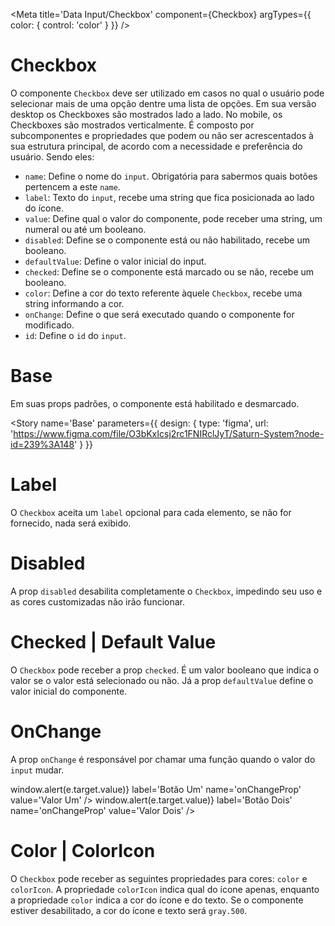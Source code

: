 
<Meta title='Data Input/Checkbox' component={Checkbox} argTypes={{ color: { control: 'color' } }} />

# Checkbox

O componente `Checkbox` deve ser utilizado em casos no qual o usuário pode selecionar mais de uma opção dentre uma lista de opções.
Em sua versão desktop os Checkboxes são mostrados lado a lado. No mobile, os Checkboxes são mostrados verticalmente.
É composto por subcomponentes e propriedades que podem ou não ser acrescentados à sua estrutura principal, de acordo com a necessidade e preferência do usuário.
Sendo eles:

- `name`: Define o nome do `input`. Obrigatória para sabermos quais botões pertencem a este `name`.
- `label`: Texto do `input`, recebe uma string que fica posicionada ao lado do ícone.
- `value`: Define qual o valor do componente, pode receber uma string, um numeral ou até um booleano.
- `disabled`: Define se o componente está ou não habilitado, recebe um booleano.
- `defaultValue`: Define o valor inicial do input.
- `checked`: Define se o componente está marcado ou se não, recebe um booleano.
- `color`: Define a cor do texto referente àquele `Checkbox`, recebe uma string informando a cor.
- `onChange`: Define o que será executado quando o componente for modificado.
- `id`: Define o `id` do `input`.

# Base

Em suas props padrões, o componente está habilitado e desmarcado.

<Story
  name='Base'
  parameters={{
    design: {
      type: 'figma',
      url: 'https://www.figma.com/file/O3bKxIcsj2rc1FNIRclJyT/Saturn-System?node-id=239%3A148'
    }
  }}
>
  <SaturnProvider>
    <Checkbox name='base' />
    <Checkbox name='base' />
  </SaturnProvider>
</Story>

# Label

O `Checkbox` aceita um `label` opcional para cada elemento, se não for fornecido, nada será exibido.

<Canvas>
  <Story
    name='Label'
    parameters={{
      design: {
        type: 'figma',
        url: 'https://www.figma.com/file/O3bKxIcsj2rc1FNIRclJyT/Saturn-System?node-id=239%3A148'
      }
    }}
  >
    <SaturnProvider>
      <Checkbox label='Label 1' name='labelProp' value='label1' />
      <Checkbox label='Label 2' name='labelProp' value='label2' />
      <Checkbox name='labelProp' value='noLabel' />
    </SaturnProvider>
  </Story>
</Canvas>

# Disabled

A prop `disabled` desabilita completamente o `Checkbox`, impedindo seu uso e as cores customizadas não irão funcionar.

<Canvas>
  <Story
    name='DisabledAndDefaultChecked'
    parameters={{
      design: {
        type: 'figma',
        url: 'https://www.figma.com/file/O3bKxIcsj2rc1FNIRclJyT/Saturn-System?node-id=239%3A148'
      }
    }}
  >
    <SaturnProvider>
      <Checkbox label='Normal Checkbox' name='disabledCheckbox' value='normalCheckbox' />
      <Checkbox disabled label='Disabled Checkbox' name='disabledCheckbox' value='disabledCheckbox' />
    </SaturnProvider>
  </Story>
</Canvas>

# Checked | Default Value

O `Checkbox` pode receber a prop `checked`. É um valor booleano que indica o valor se o valor está selecionado ou não.
Já a prop `defaultValue` define o valor inicial do componente.

<Canvas>
  <Story
    name='Checked'
    parameters={{
      design: {
        type: 'figma',
        url: 'https://www.figma.com/file/O3bKxIcsj2rc1FNIRclJyT/Saturn-System?node-id=239%3A148'
      }
    }}
  >
    <SaturnProvider>
      <Checkbox checked={false} label='Not Checked' name='checkedProp' />
      <Checkbox checked={true} label='Checked' name='checkedProp' defaultValue='withDefaultValue' />
    </SaturnProvider>
  </Story>
</Canvas>

# OnChange

A prop `onChange` é responsável por chamar uma função quando o valor do `input` mudar.

<Canvas>
  <Story
    name='OnChange'
    parameters={{
      design: {
        type: 'figma',
        url: 'https://www.figma.com/file/O3bKxIcsj2rc1FNIRclJyT/Saturn-System?node-id=239%3A148'
      }
    }}
  >
    <SaturnProvider>
      <Checkbox onChange={e => window.alert(e.target.value)} label='Botão Um' name='onChangeProp' value='Valor Um' />
      <Checkbox
        onChange={e => window.alert(e.target.value)}
        label='Botão Dois'
        name='onChangeProp'
        value='Valor Dois'
      />
    </SaturnProvider>
  </Story>
</Canvas>

# Color | ColorIcon

O `Checkbox` pode receber as seguintes propriedades para cores: `color` e `colorIcon`.
A propriedade `colorIcon` indica qual do ícone apenas, enquanto a propriedade `color` indica a cor do ícone e do texto.
Se o componente estiver desabilitado, a cor do ícone e texto será `gray.500`.

<Canvas>
  <Story
    name='Color'
    parameters={{
      design: {
        type: 'figma',
        url: 'https://www.figma.com/file/O3bKxIcsj2rc1FNIRclJyT/Saturn-System?node-id=239%3A148'
      }
    }}
  >
    <SaturnProvider>
      <Checkbox label='Botão Comum' name='colorProp' />
      <Checkbox colorIcon='green.400' label='Botão Comum Ícone Verde' name='colorProp' />
      <Checkbox color='red.400' label='Botão e Texto Vermelho' name='colorProp' />
      <Checkbox color='purple.400' label='Botão e Texto Roxo' name='colorProp' />
      <Checkbox disabled={true} label='Botão Disabled' name='colorProp' />
    </SaturnProvider>
  </Story>
</Canvas>

<ArgsTable of={Checkbox} />
